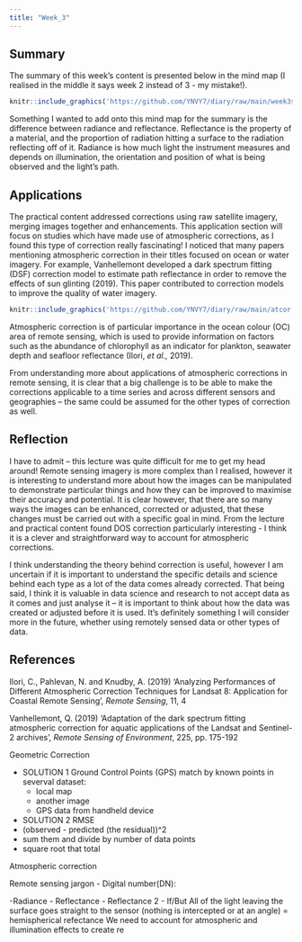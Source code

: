 ```yaml
---
title: "Week_3"
---
```


## Summary

The summary of this week's content is presented below in the mind map (I realised in the middle it says week 2 instead of 3 - my mistake!).

```r
knitr::include_graphics('https://github.com/YNVY7/diary/raw/main/week3scan.jpg')

```

Something I wanted to add onto this mind map for the summary is the difference between radiance and reflectance. Reflectance is the property of a material, and the proportion of radiation hitting a surface to the radiation reflecting off of it. Radiance is how much light the instrument measures and depends on illumination, the orientation and position of what is being observed and the light's path.

## Applications

The practical content addressed corrections using raw satellite imagery, merging images together and enhancements. This application section will focus on studies which have made use of atmospheric corrections, as I found this type of correction really fascinating! I noticed that many papers mentioning atmospheric correction in their titles focused on ocean or water imagery. For example, Vanhellemont developed a dark spectrum fitting (DSF) correction model to estimate path reflectance in order to remove the effects of sun glinting (2019). This paper contributed to correction models to improve the quality of water imagery.

```r
knitr::include_graphics('https://github.com/YNVY7/diary/raw/main/atcor.png')

```

Atmospheric correction is of particular importance in the ocean colour (OC) area of remote sensing, which is used to provide information on factors such as the abundance of chlorophyll as an indicator for plankton, seawater depth and seafloor reflectance (Ilori, *et al.,* 2019).

From understanding more about applications of atmospheric corrections in remote sensing, it is clear that a big challenge is to be able to make the corrections applicable to a time series and across different sensors and geographies -- the same could be assumed for the other types of correction as well.

## Reflection

I have to admit -- this lecture was quite difficult for me to get my head around! Remote sensing imagery is more complex than I realised, however it is interesting to understand more about how the images can be manipulated to demonstrate particular things and how they can be improved to maximise their accuracy and potential. It is clear however, that there are so many ways the images can be enhanced, corrected or adjusted, that these changes must be carried out with a specific goal in mind. From the lecture and practical content found DOS correction particularly interesting - I think it is a clever and straightforward way to account for atmospheric corrections.

I think understanding the theory behind correction is useful, however I am uncertain if it is important to understand the specific details and science behind each type as a lot of the data comes already corrected. That being said, I think it is valuable in data science and research to not accept data as it comes and just analyse it -- it is important to think about how the data was created or adjusted before it is used. It's definitely something I will consider more in the future, whether using remotely sensed data or other types of data.

## References

Ilori, C., Pahlevan, N. and Knudby, A. (2019) 'Analyzing Performances of Different Atmospheric Correction Techniques for Landsat 8: Application for Coastal Remote Sensing', *Remote Sensing*, 11, 4

Vanhellemont, Q. (2019) 'Adaptation of the dark spectrum fitting atmospheric correction for aquatic applications of the Landsat and Sentinel-2 archives', *Remote Sensing of Environment*, 225, pp. 175-192

Geometric Correction

-   SOLUTION 1 Ground Control Points (GPS) match by known points in severval dataset:
    -   local map
    -   another image
    -   GPS data from handheld device
-   SOLUTION 2 RMSE
-   (observed - predicted (the residual))\^2
-   sum them and divide by number of data points
-   square root that total

Atmospheric correction

Remote sensing jargon - Digital number(DN):

-Radiance - Reflectance - Reflectance 2 - If/But All of the light leaving the surface goes straight to the sensor (nothing is intercepted or at an angle) = hemispherical refectance We need to account for atmospheric and illumination effects to create re
